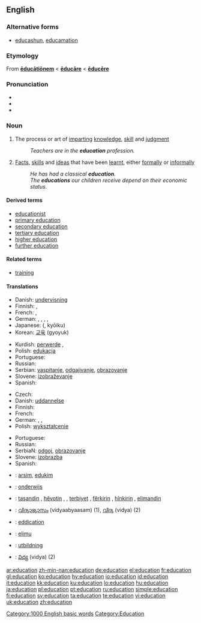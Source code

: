 {{wikipedia}}
{{also|éducation}}
==English==

===Alternative forms===
* {{qualifier|generally jocular}} [[educashun]], [[educamation]]

===Etymology===
From {{etyl|la}} '''[[educationem|ēducātiōnem]]''' < '''[[educare#Latin|ēducāre]]''' < '''[[educere|ēducēre]]'''

===Pronunciation===
* {{IPA|/ɛdjuːkeɪʃn/}}
* {{audio|en-us-education.ogg|Audio (US)}}
* {{rhymes|eɪʃǝn}}

===Noun===
{{en-noun}}

# {{uncountable}} The process or art of [[imparting]] [[knowledge]], [[skill]] and [[judgment]]
#: ''Teachers are in the '''education''' profession.''
# {{countable}} [[fact|Facts]], [[skill]]s and [[idea]]s that have been [[learnt]], either [[formally]] or [[informally]]
#: ''He has had a classical '''education'''.''
#: ''The '''educations''' our children receive depend on their economic status.''

====Derived terms====
* [[educationist]]
* [[primary education]]
* [[secondary education]]
* [[tertiary education]]
* [[higher education]]
* [[further education]]

====Related terms====
* [[training]]

====Translations====
{{trans-top|process or art of imparting knowledge, skill and judgment}}
* Danish: [[undervisning]]
* Finnish: {{t+|fi|kasvatus}}, {{t+|fi|koulutus}}
* French: {{t+|fr|éducation|f}}, {{t+|fr|enseignement}}
* German: {{t+|de|Ausbildung|f}}, {{t+|de|Erziehung|f}}, {{t+|de|Schulung|f}}, {{t+|de|Unterricht|m}}, {{t+|de|Pädagogik|f}}
* Japanese: {{Jpan|[[教育]]}} ({{Jpan|[[きょういく]]}}, kyōiku)
* Korean: [[교육]] (gyoyuk)
{{trans-mid}}
* Kurdish: [[perwerde]] {{f}}, {{KUchar|[[زانیاری]]}}
* Polish: [[edukacja]] {{f}}
* Portuguese: {{t+|pt|educação|f}}
* Russian: {{t+|ru|обучение|n|tr=obuchenie|sc=Cyrl}}
* Serbian: [[vaspitanje]], [[odgajivanje]], [[obrazovanje]]
* Slovene: [[izobraževanje]] {{n}}
* Spanish: {{t+|es|educación|f}}
{{trans-bottom}}

{{trans-top|facts, skills and ideas that have been learned, either formally or informally}}
* Czech: {{t-|cs|vzdělání|n}}
* Danish: [[uddannelse]]
* Finnish: {{t+|fi|kasvatus}}
* French: {{t+|fr|éducation|f}}
* German: {{t+|de|Bildung|f}}, {{t+|de|Schulung|f}}, {{t+|de|Aufklärung|f}}
* Polish: [[wykształcenie]] {{n}}
{{trans-mid}}
* Portuguese: {{t+|pt|educação|f}}
* Russian: {{t+|ru|образование|n|tr=obrazovánie|sc=Cyrl}}
* SerbiaN: [[odgoj]], [[obrazovanje]]
* Slovene: [[izobrazba]] {{f}}
* Spanish: {{t+|es|educación|f}}
{{trans-bottom}}

{{checktrans-top}}
* {{ttbc|Albanian}}: [[arsim]], [[edukim]]
* {{ttbc|Dutch}}: [[onderwijs]] {{n}}
* {{ttbc|Kurdish}}: [[taşandin]] {{f}}, [[hêvotin]] {{f}}, , [[terbiyet]] {{f}}, [[fêr|fêrkirin]] {{f}}, [[hîn|hînkirin]] {{f}}, [[elimandin]] {{f}}
{{trans-mid}}
* {{ttbc|Malayalam}}: [[വിദ്യാഭ്യാസം]] (vidyaabyaasam) (1),  [[വിദ്യ]] (vidya) (2)
* {{ttbc|Scots}}: [[eddication]]
* {{ttbc|Swahili}}: [[elimu]]
* {{ttbc|Swedish}}: [[utbildning]] {{c}}
* {{ttbc|Telugu}}: [[విద్య]] (vidya) (2)
{{trans-bottom}}

[[Category:1000 English basic words]]
[[Category:Education]]

[[ar:education]]
[[zh-min-nan:education]]
[[de:education]]
[[el:education]]
[[fr:education]]
[[gl:education]]
[[ko:education]]
[[hy:education]]
[[io:education]]
[[id:education]]
[[it:education]]
[[kk:education]]
[[ku:education]]
[[lo:education]]
[[hu:education]]
[[ja:education]]
[[pl:education]]
[[pt:education]]
[[ru:education]]
[[simple:education]]
[[fi:education]]
[[sv:education]]
[[ta:education]]
[[te:education]]
[[vi:education]]
[[uk:education]]
[[zh:education]]